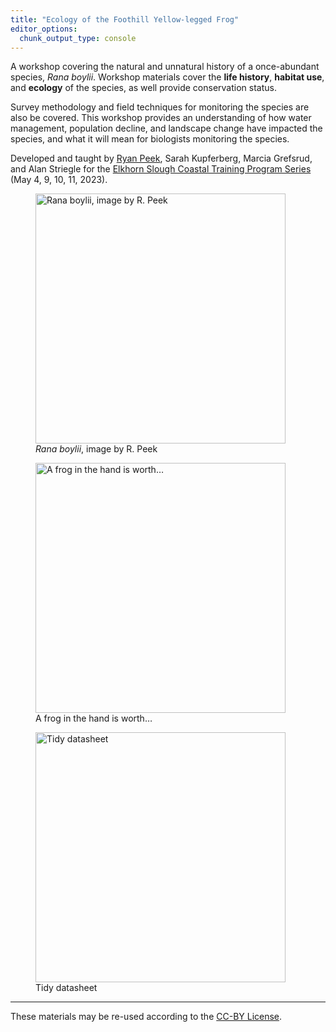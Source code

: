 ```yaml
---
title: "Ecology of the Foothill Yellow-legged Frog"
editor_options: 
  chunk_output_type: console
---
```


A workshop covering the natural and unnatural history of a once-abundant species, *Rana boylii*.
Workshop materials cover the [**life history**]{.dark-green}, [**habitat use**]{.orange}, and [**ecology**]{.dark-red} of the species, as well provide conservation status.

Survey methodology and field techniques for monitoring the species are also be covered. This workshop provides an understanding of how water management, population decline, and landscape change have impacted the species, and what it will mean for biologists monitoring the species.
\

Developed and taught by [Ryan Peek](https://github.com/ryanpeek), Sarah Kupferberg, Marcia Grefsrud, and Alan Striegle for the [Elkhorn Slough Coastal Training Program Series](http://www.elkhornsloughctp.org/training/show_train_detail.php?TRAIN_ID=Ec66CMJ) (May 4, 9, 10, 11, 2023).

![*Rana boylii*, image by R. Peek](img/rabo_icon.png){fig-align="center" height=400}

::: {layout-ncol=2}

![A frog in the hand is worth...](img/rabo_in_hand.jpg){fig-align="left" width=400}

![Tidy datasheet](img/artsy_datasheet_rabo.jpg){fig-align="right" width=400}
:::

------------------------------------------------------------------------

These materials may be re-used according to the [CC-BY License](./LICENSE.md).
